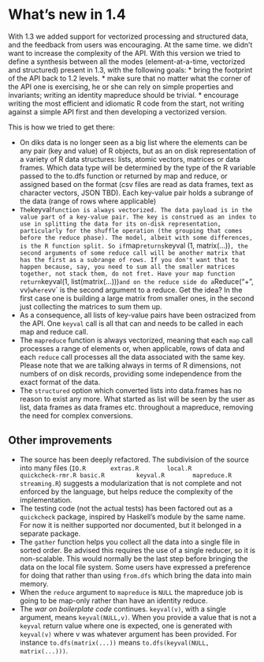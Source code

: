 # What's new in 1.4

With 1.3 we added support for vectorized processing and structured data, and the feedback from users was encouraging. At the same time. we didn't want to increase the complexity of the API. With this version we tried to define a synthesis between all the modes (element-at-a-time, vectorized and structured) present in 1.3, with the following goals:
* bring the footprint of the API back to 1.2 levels. 
* make sure that no matter what the corner of the API one is exercising, he or she can rely on simple properties and invariants; writing an identity mapreduce should be trivial.
* encourage writing the most efficient and idiomatic R code from the start, not writing against a simple API first and then developing a vectorized version. 

This is how we tried to get there:

* On diks data is no longer seen as a big list where the elements can be any pair (key and value) of R objects, but as an on disk representation of a variety of R data structures: lists, atomic vectors, matrices or data frames. Which data type will be determined by the type of the R variable passed to the to.dfs function or returned by map and reduce, or assigned based on the format (csv files are read as data frames, text as character vectors, JSON TBD). Each key-value pair holds a subrange of the data (range of rows where applicable)
* `The `keyval` function is always vectorized. The data payload is in the value part of a key-value pair. The key is construed as an index to use in splitting the data for its on-disk representation, particularly for the shuffle operation (the grouping that comes before the reduce phase). The model, albeit with some differences, is the R function split. So if `map` returns `keyval (1, matrix(...))`, the second arguments of some reduce call will be another matrix that has the first as a subrange of rows. If you don't want that to happen because, say, you need to sum all the smaller matrices together, not stack them, do not fret. Have your map function return `keyval(1, list(matrix(...)))` and on the reduce side do a `Reduce("+", vv)` where `vv` is the second argument to a reduce. Get the idea? In the first case one is building a large matrix from smaller ones, in the second just collecting the matrices to sum them up. 
* As a consequence, all lists of key-value pairs have been ostracized from the API. One `keyval` call is all that can and needs to be called in each map and reduce call.
* The `mapreduce` function is always vectorized, meaning that each `map` call processes a range of elements or, when applicable, rows of data and each `reduce` call processes all the data associated with the same key. Please note that we are talking always in terms of R dimensions, not numbers of on disk records, providing some independence from the exact format of the data.
* The `structured` option which converted lists into data.frames has no reason to exist any more. What started as list will be seen by the user as list, data frames as data frames etc. throughout a mapreduce, removing the need for complex conversions.

## Other improvements
* The source has been deeply refactored. The subdivision of the source into many files (`IO.R  		extras.R		local.R			quickcheck-rmr.R
basic.R			keyval.R		mapreduce.R		streaming.R`) suggests a modularization that is not complete and not enforced by the language, but helps reduce the complexity of the implementation.
* The testing code (not the actual tests) has been factored out as a `quickcheck` package, inspired by Haskell's module by the same name. For now it is neither supported nor documented, but it belonged in a separate package.
* The `gather` function helps you collect all the data into a single file in sorted order. Be advised this requires the use of a single reducer, so it is non-scalable. This would normally be the last step before bringing the data on the local file system. Some users have expressed a preference for doing that rather than using `from.dfs` which bring the data into main memory.
* When the `reduce` argument to `mapreduce` is `NULL` the mapreduce job is going to be map-only rather than have an identity reduce. 
* The *war on boilerplate code* continues. `keyval(v)`, with a single argument,  means `keyval(NULL,v)`. When you provide a value that is not a `keyval` return value where one is expected, one is generated with `keyval(v)` where v was whatever argument has been provided. For instance `to.dfs(matrix(...))` means `to.dfs(keyval(NULL, matrix(...)))`.